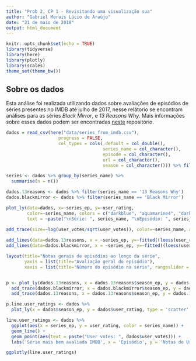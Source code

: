 ```yaml
---
title: "Prob 2, CP 1 - Revisitando uma visualização sua"
author: "Gabriel Morais Lúcio de Araújo"
date: "21 de maio de 2018"
output: html_document
---
```


```r
knitr::opts_chunk$set(echo = TRUE)
library(tidyverse)
library(here)
library(plotly)
library(scales)
theme_set(theme_bw())
```

## Sobre os dados
Esta análise foi realizada utilizando dados sobre avaliações de episódios de séries presentes no IMDB até julho de 2017, nesse relátorio se encontram análises para as séries *Black Mirror*, e *13 Reasons Why*. Mais informações sobre esses dados podem ser encontradas [neste](https://github.com/nazareno/imdb-series) repositório.

```r
dados = read_csv(here("data/series_from_imdb.csv"), 
                    progress = FALSE,
                    col_types = cols(.default = col_double(), 
                                     series_name = col_character(), 
                                     episode = col_character(), 
                                     url = col_character(),
                                     season = col_character())) %>% filter(series_name %in% c("13 Reasons Why", "Black Mirror"))

series <- dados %>% group_by(series_name) %>%
  summarise(n = n()) 
```

```r
dados.13reasons <- dados %>% filter(series_name == '13 Reasons Why')
dados.blackmirror <- dados %>% filter(series_name == 'Black Mirror')

plot_ly(data=dados, x=~series_ep, y=~user_rating,
        color=~series_name, colors = c("darkblue", "aquamarine4", "darkgoldenrod1", "coral", "darkred"),
        text = ~paste("\nSérie: ", series_name, "\nEpisódio: ", series_ep, "\nAvaliação: ", user_rating, "\nNº votos: ", user_votes)) %>%
   
add_trace(size=~log(user_votes/sqrt(user_votes)), color=~series_name, alpha=0.9, visible="legendonly") %>%

add_lines(data=dados.13reasons, x = ~series_ep, y=~fitted((loess(user_rating ~ as.numeric(series_ep))))) %>%
add_lines(data=dados.blackmirror, x = ~series_ep, y=~fitted((loess(user_rating ~ as.numeric(series_ep))))) %>%

layout(title="Notas gerais de episódios ao longo da série", 
       yaxis = list(title="Avaliação geral do episódio"),
       xaxis = list(title="Número do episódio na série", rangeslider = list(type = "numeric")))


p <- plot_ly(dados.13reasons, x = dados.13reasons$season_ep, y = dados.13reasons$user_rating, name = '13 Reasons Why', mode = 'lines+markers') %>%
  add_trace(dados.blackmirror, x = dados.blackmirror$season_ep, y = dados.blackmirror$user_rating, name = 'Black Mirror', mode = 'lines+markers') %>%
  add_trace(dados.13reasons, x = dados.13reasons$season_ep, y = dados.13reasons$user_rating, name = '13 Reasons Why', mode = 'lines+markers')

p.line.user_ratings <- dados %>%
  plot_ly(x = dados$season_ep, y = dados$user_rating, type = 'scatter', mode = 'lines+markers')

```


```r
line.user_ratings <- dados %>%
  ggplot(aes(x = series_ep, y = user_rating, color = series_name)) + 
  geom_line() + 
  geom_point(aes(text = paste("User votes: ", dados$user_votes))) +
  labs('Série mais bem avaliada IMDB', x = 'Episódio', y = 'Notas de Usuário', color = 'Temporada')

ggplotly(line.user_ratings)
```

